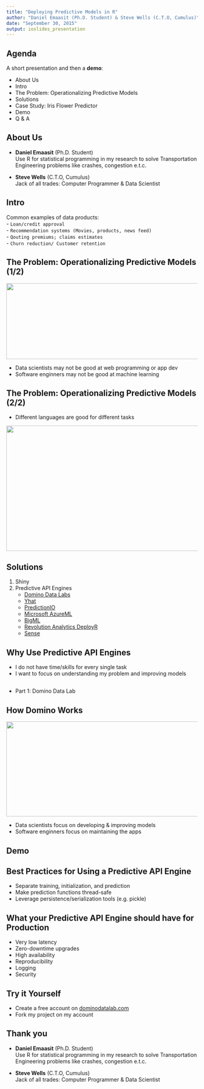 ```yaml
---
title: "Deploying Predictive Models in R"
author: "Daniel Emaasit (Ph.D. Student) & Steve Wells (C.T.O, Cumulus)"
date: "September 30, 2015"
output: ioslides_presentation
---
```


## Agenda

A short presentation and then a **demo**:

- About Us
- Intro
- The Problem: Operationalizing Predictive Models
- Solutions
- Case Study: Iris Flower Predictor
- Demo
- Q & A

## About Us

- **Daniel Emaasit** (Ph.D. Student)  
Use R for statistical programming in my research to solve Transportation Engineering problems like crashes, congestion e.t.c.

- **Steve Wells** (C.T.O, Cumulus)  
Jack of all trades: Computer Programmer & Data Scientist

## Intro

Common examples of data products:   
- `Loan/credit approval`  
- `Recommendation systems (Movies, products, news feed)`  
- `Qouting premiums; claims estimates`  
- `Churn reduction/ Customer retention`  


## The Problem: Operationalizing Predictive Models (1/2)
<img src="image/friction2.png" height="200px" width="800px" />

- Data scientists may not be good at web programming or app dev  
- Software enginners may not be good at machine learning


## The Problem: Operationalizing Predictive Models (2/2)

- Different languages are good for different tasks

<img src="image/different-langs.png" height="330px" width="800px" />


## Solutions
1. Shiny
2. Predictive API Engines
     + [Domino Data Labs](http://dominodatalab.com)
     + [Yhat](https://www.yhathq.com)
     + [PredictionIO](https://prediction.io)
     + [Microsoft AzureML](https://azure.microsoft.com/en-us/services/machine-learning)
     + [BigML](https://bigml.com)
     + [Revolution Analytics DeployR](http://deployr.revolutionanalytics.com)
     + [Sense](https://sense.io)

## Why Use Predictive API Engines
- I do not have time/skills for every single task
- I want to focus on understanding my problem and improving models

## 
- Part 1: Domino Data Lab
     
## How Domino Works
<img src="image/how-domino-works.png" height="250px" width="800px" />

- Data scientists focus on developing & improving models  
- Software enginners focus on maintaining the apps

## Demo

## Best Practices for Using a Predictive API Engine
- Separate training, initialization, and prediction
- Make prediction functions thread-safe
- Leverage persistence/serialization tools (e.g. pickle)

## What your Predictive API Engine should have for Production
- Very low latency
- Zero-downtime upgrades
- High availability
- Reproducibility
- Logging
- Security

## Try it Yourself
- Create a free account on [dominodatalab.com](http://dominodatalab.com)
- Fork my project on my account 

## Thank you
- **Daniel Emaasit** (Ph.D. Student)  
Use R for statistical programming in my research to solve Transportation Engineering problems like crashes, congestion e.t.c.

- **Steve Wells** (C.T.O, Cumulus)  
Jack of all trades: Computer Programmer & Data Scientist